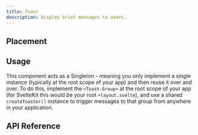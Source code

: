 ```yaml
---
title: Toast
description: Display brief messages to users.
---
```







<Framework id="svelte">
	<Preview files={{ 'app.svelte': DefaultSvelteRaw }} client:visible>
		<DefaultSvelte client:visible />
	</Preview>
</Framework>
<Framework id="react">
	<Preview files={{ 'app.tsx': DefaultReactRaw }} client:visible>
		<DefaultReact client:visible />
	</Preview>
</Framework>

## Placement

<Framework id="svelte">
	<Preview files={{ 'app.svelte': PlacementSvelteRaw }} client:visible>
		<PlacementSvelte client:visible />
	</Preview>
</Framework>

## Usage

This component acts as a Singleton - meaning you only implement a single instance (typically at the root scope of your app) and then reuse it over and over. To do this, implement the `<Toast.Group>` at the root scope of your app (for SvelteKit this would be your root `+layout.svelte`), and use a shared `createToaster()` instance to trigger messages to that group from anywhere in your application.

<Framework id="react">
	<Preview files={{ 'app.tsx': PlacementReactRaw }} client:visible>
		<PlacementReact client:visible />
	</Preview>
</Framework>

## API Reference

<ApiTable />

